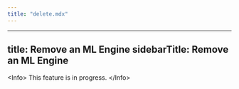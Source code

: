 ```yaml
---
title: "delete.mdx"
---
```


---
title: Remove an ML Engine
sidebarTitle: Remove an ML Engine
---

&lt;Info&gt;
This feature is in progress.
&lt;/Info&gt;
